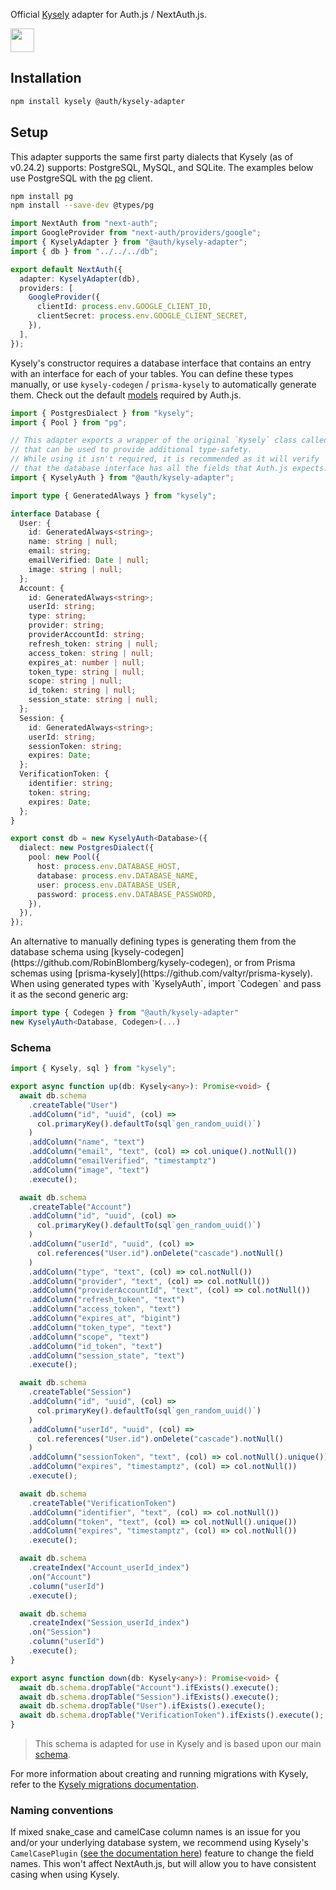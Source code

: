 
<div
  style={{
    display: "flex",
    justifyContent: "space-between",
    alignItems: "center",
    padding: 16,
  }}
>
  <p style={{ fontWeight: "normal" }}>
    Official <a href="https://kysely.dev/">Kysely</a> adapter for Auth.js /
    NextAuth.js.
  </p>
  <a href="https://kysely.dev/">
    <img
      style={{ display: "block" }}
      src="/img/adapters/kysely.svg"
      width="38"
    />
  </a>
</div>

## Installation

```bash npm2yarn
npm install kysely @auth/kysely-adapter
```

## Setup

This adapter supports the same first party dialects that Kysely (as of v0.24.2) supports: PostgreSQL, MySQL, and SQLite. The examples below use PostgreSQL with the [pg](https://www.npmjs.com/package/pg) client.

```bash npm2yarn
npm install pg
npm install --save-dev @types/pg
```

```ts filename="pages/api/auth/[...nextauth].ts"
import NextAuth from "next-auth";
import GoogleProvider from "next-auth/providers/google";
import { KyselyAdapter } from "@auth/kysely-adapter";
import { db } from "../../../db";

export default NextAuth({
  adapter: KyselyAdapter(db),
  providers: [
    GoogleProvider({
      clientId: process.env.GOOGLE_CLIENT_ID,
      clientSecret: process.env.GOOGLE_CLIENT_SECRET,
    }),
  ],
});
```

Kysely's constructor requires a database interface that contains an entry with an interface for each of your tables. You can define these types manually, or use `kysely-codegen` / `prisma-kysely` to automatically generate them. Check out the default [models](/reference/core/adapters#models) required by Auth.js.

```ts filename="db.ts"
import { PostgresDialect } from "kysely";
import { Pool } from "pg";

// This adapter exports a wrapper of the original `Kysely` class called `KyselyAuth`,
// that can be used to provide additional type-safety.
// While using it isn't required, it is recommended as it will verify
// that the database interface has all the fields that Auth.js expects.
import { KyselyAuth } from "@auth/kysely-adapter";

import type { GeneratedAlways } from "kysely";

interface Database {
  User: {
    id: GeneratedAlways<string>;
    name: string | null;
    email: string;
    emailVerified: Date | null;
    image: string | null;
  };
  Account: {
    id: GeneratedAlways<string>;
    userId: string;
    type: string;
    provider: string;
    providerAccountId: string;
    refresh_token: string | null;
    access_token: string | null;
    expires_at: number | null;
    token_type: string | null;
    scope: string | null;
    id_token: string | null;
    session_state: string | null;
  };
  Session: {
    id: GeneratedAlways<string>;
    userId: string;
    sessionToken: string;
    expires: Date;
  };
  VerificationToken: {
    identifier: string;
    token: string;
    expires: Date;
  };
}

export const db = new KyselyAuth<Database>({
  dialect: new PostgresDialect({
    pool: new Pool({
      host: process.env.DATABASE_HOST,
      database: process.env.DATABASE_NAME,
      user: process.env.DATABASE_USER,
      password: process.env.DATABASE_PASSWORD,
    }),
  }),
});
```

<Callout>
An alternative to manually defining types is generating them from the database schema using [kysely-codegen](https://github.com/RobinBlomberg/kysely-codegen), or from Prisma schemas using [prisma-kysely](https://github.com/valtyr/prisma-kysely). When using generated types with `KyselyAuth`, import `Codegen` and pass it as the second generic arg:

```ts
import type { Codegen } from "@auth/kysely-adapter"
new KyselyAuth<Database, Codegen>(...)
```

</Callout>

### Schema

```ts filename="db/migrations/001_create_db.ts"
import { Kysely, sql } from "kysely";

export async function up(db: Kysely<any>): Promise<void> {
  await db.schema
    .createTable("User")
    .addColumn("id", "uuid", (col) =>
      col.primaryKey().defaultTo(sql`gen_random_uuid()`)
    )
    .addColumn("name", "text")
    .addColumn("email", "text", (col) => col.unique().notNull())
    .addColumn("emailVerified", "timestamptz")
    .addColumn("image", "text")
    .execute();

  await db.schema
    .createTable("Account")
    .addColumn("id", "uuid", (col) =>
      col.primaryKey().defaultTo(sql`gen_random_uuid()`)
    )
    .addColumn("userId", "uuid", (col) =>
      col.references("User.id").onDelete("cascade").notNull()
    )
    .addColumn("type", "text", (col) => col.notNull())
    .addColumn("provider", "text", (col) => col.notNull())
    .addColumn("providerAccountId", "text", (col) => col.notNull())
    .addColumn("refresh_token", "text")
    .addColumn("access_token", "text")
    .addColumn("expires_at", "bigint")
    .addColumn("token_type", "text")
    .addColumn("scope", "text")
    .addColumn("id_token", "text")
    .addColumn("session_state", "text")
    .execute();

  await db.schema
    .createTable("Session")
    .addColumn("id", "uuid", (col) =>
      col.primaryKey().defaultTo(sql`gen_random_uuid()`)
    )
    .addColumn("userId", "uuid", (col) =>
      col.references("User.id").onDelete("cascade").notNull()
    )
    .addColumn("sessionToken", "text", (col) => col.notNull().unique())
    .addColumn("expires", "timestamptz", (col) => col.notNull())
    .execute();

  await db.schema
    .createTable("VerificationToken")
    .addColumn("identifier", "text", (col) => col.notNull())
    .addColumn("token", "text", (col) => col.notNull().unique())
    .addColumn("expires", "timestamptz", (col) => col.notNull())
    .execute();

  await db.schema
    .createIndex("Account_userId_index")
    .on("Account")
    .column("userId")
    .execute();

  await db.schema
    .createIndex("Session_userId_index")
    .on("Session")
    .column("userId")
    .execute();
}

export async function down(db: Kysely<any>): Promise<void> {
  await db.schema.dropTable("Account").ifExists().execute();
  await db.schema.dropTable("Session").ifExists().execute();
  await db.schema.dropTable("User").ifExists().execute();
  await db.schema.dropTable("VerificationToken").ifExists().execute();
}
```

> This schema is adapted for use in Kysely and is based upon our main [schema](/reference/core/adapters#models).

For more information about creating and running migrations with Kysely, refer to the [Kysely migrations documentation](https://kysely.dev/docs/migrations).

### Naming conventions

If mixed snake_case and camelCase column names is an issue for you and/or your underlying database system, we recommend using Kysely's `CamelCasePlugin` ([see the documentation here](https://kysely-org.github.io/kysely-apidoc/classes/CamelCasePlugin.html)) feature to change the field names. This won't affect NextAuth.js, but will allow you to have consistent casing when using Kysely.
